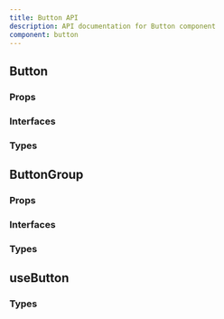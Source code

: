 ```yaml
---
title: Button API
description: API documentation for Button component
component: button
---
```


## Button

### Props

<DocTable name="Button" category="api" type="props" />

### Interfaces

<DocTable name="Button" category="api" type="interfaces" />

### Types

<DocTable name="Button" category="api" type="types" />

## ButtonGroup

### Props

<DocTable name="ButtonGroup" category="api" type="props" />

### Interfaces

<DocTable name="ButtonGroup" category="api" type="interfaces" />

### Types

<DocTable name="ButtonGroup" category="api" type="types" />

## useButton

### Types

<DocTable name="useButton" category="api" type="types" />
